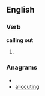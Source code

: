 ==English==

===Verb===
'''calling out'''

# {{present participle of|[[call out]]}}

===Anagrams===
* {{alphagram|acgillnotu}}
* [[allocuting#English|allocuting]]